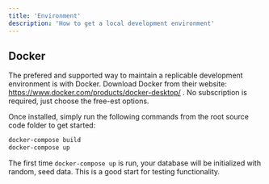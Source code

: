 ```yaml
---
title: 'Environment'
description: 'How to get a local development environment'
---
```


## Docker

The prefered and supported way to maintain a replicable development environment is with Docker.  Download Docker from their
website: https://www.docker.com/products/docker-desktop/ .  No subscription is required, just choose the free-est options.

Once installed, simply run the following commands from the root source code folder to get started:

```sh
docker-compose build
docker-compose up
```

The first time `docker-compose up` is run, your database will be initialized with random, seed data.  This is a good start
for testing functionality.